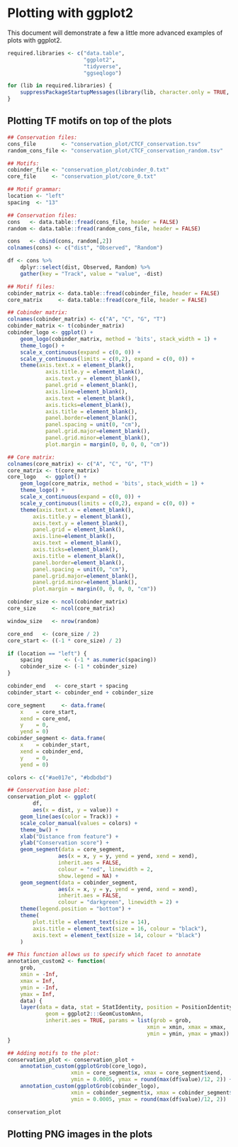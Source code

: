 # Plotting with ggplot2 #

This document will demonstrate a few a little more advanced examples of plots with ggplot2.

```r

required.libraries <- c("data.table",
                        "ggplot2",
                        "tidyverse",
                        "ggseqlogo")

for (lib in required.libraries) {
    suppressPackageStartupMessages(library(lib, character.only = TRUE, quietly = T))
}
```

## Plotting TF motifs on top of the plots ##

```r

## Conservation files:
cons_file        <- "conservation_plot/CTCF_conservation.tsv"
random_cons_file <- "conservation_plot/CTCF_conservation_random.tsv"

## Motifs:
cobinder_file <- "conservation_plot/cobinder_0.txt"
core_file     <- "conservation_plot/core_0.txt"

## Motif grammar:
location <- "left"
spacing  <- "13"

```

```r

## Conservation files:
cons   <- data.table::fread(cons_file, header = FALSE)
random <- data.table::fread(random_cons_file, header = FALSE)

cons   <- cbind(cons, random[,2])
colnames(cons) <- c("dist", "Observed", "Random")

df <- cons %>%
    dplyr::select(dist, Observed, Random) %>% 
    gather(key = "Track", value = "value", -dist)

## Motif files:
cobinder_matrix <- data.table::fread(cobinder_file, header = FALSE)
core_matrix     <- data.table::fread(core_file, header = FALSE)
```

```r

## Cobinder matrix:
colnames(cobinder_matrix) <- c("A", "C", "G", "T")
cobinder_matrix <- t(cobinder_matrix)
cobinder_logo <- ggplot() +
    geom_logo(cobinder_matrix, method = 'bits', stack_width = 1) +
    theme_logo() +
    scale_x_continuous(expand = c(0, 0)) +
    scale_y_continuous(limits = c(0,2), expand = c(0, 0)) +
    theme(axis.text.x = element_blank(),
            axis.title.y = element_blank(),
            axis.text.y = element_blank(),
            panel.grid = element_blank(),
            axis.line=element_blank(),
            axis.text = element_blank(),
            axis.ticks=element_blank(),
            axis.title = element_blank(),
            panel.border=element_blank(), 
            panel.spacing = unit(0, "cm"),
            panel.grid.major=element_blank(),
            panel.grid.minor=element_blank(),
            plot.margin = margin(0, 0, 0, 0, "cm"))

## Core matrix:
colnames(core_matrix) <- c("A", "C", "G", "T")
core_matrix <- t(core_matrix)
core_logo   <- ggplot() +
    geom_logo(core_matrix, method = 'bits', stack_width = 1) +
    theme_logo() +
    scale_x_continuous(expand = c(0, 0)) +
    scale_y_continuous(limits = c(0,2), expand = c(0, 0)) +
    theme(axis.text.x = element_blank(),
        axis.title.y = element_blank(),
        axis.text.y = element_blank(),
        panel.grid = element_blank(),
        axis.line=element_blank(),
        axis.text = element_blank(),
        axis.ticks=element_blank(),
        axis.title = element_blank(),
        panel.border=element_blank(), 
        panel.spacing = unit(0, "cm"),
        panel.grid.major=element_blank(),
        panel.grid.minor=element_blank(),
        plot.margin = margin(0, 0, 0, 0, "cm"))
```

```r

cobinder_size <- ncol(cobinder_matrix)
core_size     <- ncol(core_matrix)

window_size   <- nrow(random)

core_end   <- (core_size / 2)
core_start <- ((-1 * core_size) / 2)

if (location == "left") {
    spacing       <- (-1 * as.numeric(spacing))
    cobinder_size <- (-1 * cobinder_size)
}

cobinder_end   <- core_start + spacing
cobinder_start <- cobinder_end + cobinder_size

core_segment     <- data.frame(
    x    = core_start,
    xend = core_end,
    y    = 0,
    yend = 0)
cobinder_segment <- data.frame(
    x    = cobinder_start,
    xend = cobinder_end,
    y    = 0,
    yend = 0)
```

```r

colors <- c("#ae017e", "#bdbdbd")

## Conservation base plot:
conservation_plot <- ggplot(
        df, 
        aes(x = dist, y = value)) + 
    geom_line(aes(color = Track)) + 
    scale_color_manual(values = colors) + 
    theme_bw() + 
    xlab("Distance from feature") + 
    ylab("Conservation score") +
    geom_segment(data = core_segment,
                aes(x = x, y = y, yend = yend, xend = xend),
                inherit.aes = FALSE,
                colour = "red", linewidth = 2,
                show.legend = NA) +
    geom_segment(data = cobinder_segment,
                aes(x = x, y = y, yend = yend, xend = xend),
                inherit.aes = FALSE,
                colour = "darkgreen", linewidth = 2) +
    theme(legend.position = "bottom") +
    theme(
        plot.title = element_text(size = 14),
        axis.title = element_text(size = 16, colour = "black"),
        axis.text = element_text(size = 14, colour = "black")
    )

## This function allows us to specify which facet to annotate
annotation_custom2 <- function(
    grob, 
    xmin = -Inf, 
    xmax = Inf, 
    ymin = -Inf, 
    ymax = Inf, 
    data) {
    layer(data = data, stat = StatIdentity, position = PositionIdentity, 
            geom = ggplot2:::GeomCustomAnn,
            inherit.aes = TRUE, params = list(grob = grob, 
                                            xmin = xmin, xmax = xmax, 
                                            ymin = ymin, ymax = ymax))
}

## Adding motifs to the plot:
conservation_plot <- conservation_plot +
    annotation_custom(ggplotGrob(core_logo),
                    xmin = core_segment$x, xmax = core_segment$xend,
                    ymin = 0.0005, ymax = round(max(df$value)/12, 2)) +
    annotation_custom(ggplotGrob(cobinder_logo),
                    xmin = cobinder_segment$x, xmax = cobinder_segment$xend,
                    ymin = 0.0005, ymax = round(max(df$value)/12, 2))

```

```r

conservation_plot

```


## Plotting PNG images in the plots ##